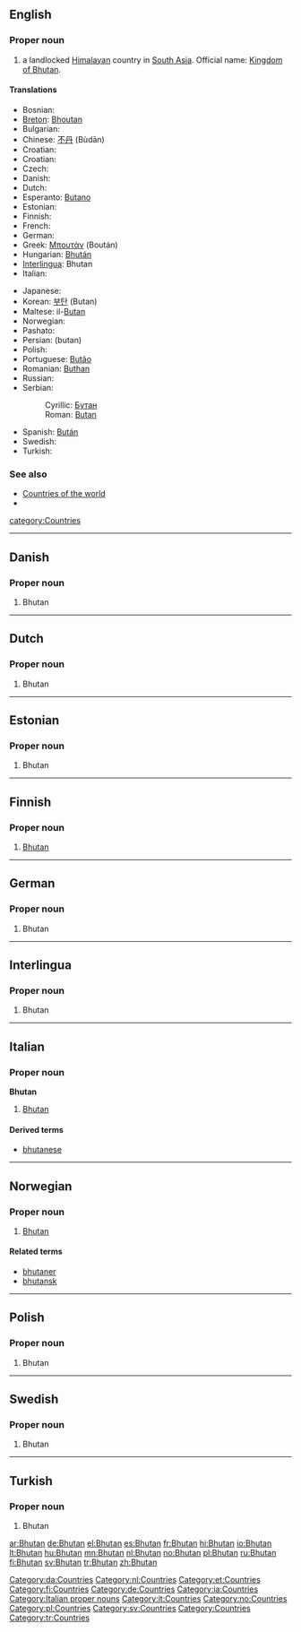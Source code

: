 {{wikipedia}}
==English==

===Proper noun===
{{en-proper noun}}

# a landlocked [[Himalayan]] country in [[South Asia]]. Official name: [[Kingdom of Bhutan]].

====Translations====
{{trans-top|Himalyan country}}
* Bosnian: {{t-|bs|Butan|m}}
* [[Breton]]: [[Bhoutan]]
* Bulgarian: {{t+|bg|Бутан|sc=Cyrl}}
* Chinese: [[不丹]] (Bùdān)
* Croatian: {{t-|hr|Butan|m}}
* Croatian: {{t-|hr|Butan|m}}
* Czech: {{t+|cs|Bhútán|m}}
* Danish: {{t-|da|Bhutan}}
* Dutch: {{t+|nl|Bhutan}}
* Esperanto: [[Butano]]
* Estonian: {{t-|et|Bhutan}}
* Finnish: {{t+|fi|Bhutan}}
* French: {{t+|fr|Bhoutan}}
* German: {{t+|de|Bhutan}}
* Greek: [[Μπουτάν]] (Boután) {{n}}
* Hungarian: [[Bhután]]
* [[Interlingua]]: Bhutan
* Italian: {{t-|it|Bhutan}}
{{trans-mid}}
* Japanese: {{t+|ja|ブータン|tr=Būtan|sc=Jpan}}
* Korean: [[부탄]] (Butan)
* Maltese: il-[[Butan]]
* Norwegian: {{t+|no|Bhutan}}
* Pashato: {{PSchar|[[بهوټان]]}}
* Persian: {{fa-Arab|[[بوتان]]}}  (butan)
* Polish: {{t+|pl|Bhutan}}
* Portuguese: [[Butão]]
* Romanian: [[Buthan]] {{n}}
* Russian: {{t+|ru|Бутан|sc=Cyrl}}
* Serbian:
*: Cyrillic: [[Бутан]] {{m}}
*: Roman: [[Butan#Serbian|Butan]] {{m}}
* Spanish: [[Bután]]
* Swedish: {{t+|sv|Bhutan}}
* Turkish: {{t+|tr|Bhutan}}
{{trans-bottom}}

===See also===
* [[Appendix:Countries of the world|Countries of the world]]
* {{pedialite}}

[[category:Countries]]
----

==Danish==

===Proper noun===
{{infl|da|proper noun}}

# Bhutan

[[Category:da:Countries]]

----

==Dutch==

===Proper noun===
{{infl|nl|proper noun}}

# Bhutan

[[Category:nl:Countries]]

----

==Estonian==

===Proper noun===
{{infl|et|proper noun}}

# Bhutan {{et-country}}

[[Category:et:Countries]]

----

==Finnish==
{{wikipedia|lang=fi}}

===Proper noun===
{{fi-noun|proper=true}}

# [[#English|Bhutan]]

[[Category:fi:Countries]]

----

==German==
{{wikipedia|lang=de}}
===Proper noun===
{{infl|de|proper noun}}

# Bhutan

[[Category:de:Countries]]

----

==Interlingua==
{{wikipedia|lang=ia}}
===Proper noun===
{{infl|ia|Bhutan}}

# Bhutan

[[Category:ia:Countries]]

----

==Italian==
{{wikipedia|lang=it}}

===Proper noun===
'''Bhutan''' {{m}}

# [[#English|Bhutan]]

====Derived terms====
* [[bhutanese]]

[[Category:Italian proper nouns]]
[[Category:it:Countries]]

----

==Norwegian==
{{wikipedia|lang=no}}
===Proper noun===
{{infl|no|proper noun}}

# [[#English|Bhutan]]

====Related terms====
* [[bhutaner]]
* [[bhutansk]]

[[Category:no:Countries]]

----

==Polish==
{{wikipedia|lang=pl}}
===Proper noun===
{{infl|pl|proper noun}}

# Bhutan

[[Category:pl:Countries]]

----

==Swedish==
{{wikipedia|lang=sv}}
===Proper noun===
{{infl|sv|proper noun}}

# Bhutan

[[Category:sv:Countries]]

----

==Turkish==
{{wikipedia|lang=tr}}
===Proper noun===
{{infl|tr|proper noun}}

# Bhutan

[[Category:Countries]]
[[Category:tr:Countries]]

[[ar:Bhutan]]
[[de:Bhutan]]
[[el:Bhutan]]
[[es:Bhutan]]
[[fr:Bhutan]]
[[hi:Bhutan]]
[[io:Bhutan]]
[[lt:Bhutan]]
[[hu:Bhutan]]
[[mn:Bhutan]]
[[nl:Bhutan]]
[[no:Bhutan]]
[[pl:Bhutan]]
[[ru:Bhutan]]
[[fi:Bhutan]]
[[sv:Bhutan]]
[[tr:Bhutan]]
[[zh:Bhutan]]